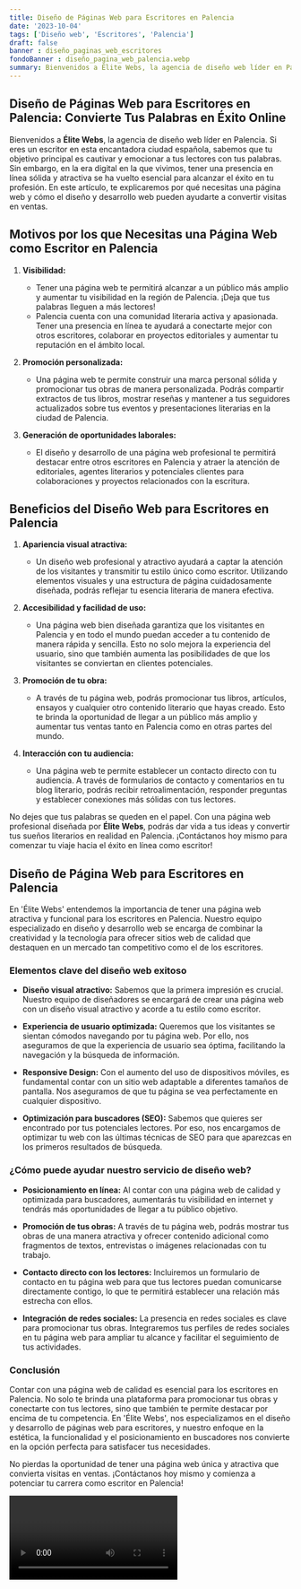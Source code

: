 ```yaml
---
title: Diseño de Páginas Web para Escritores en Palencia
date: '2023-10-04'
tags: ['Diseño web', 'Escritores', 'Palencia']
draft: false
banner : diseño_paginas_web_escritores
fondoBanner : diseño_pagina_web_palencia.webp
summary: Bienvenidos a Élite Webs, la agencia de diseño web líder en Palencia. Si eres un escritor en esta encantadora ciudad española, sabemos que tu objetivo principal es cautivar y emocionar a tus lectores con tus palabras. Sin embargo, en la era digital en la que vivimos, tener una presencia en línea sólida y atractiva se ha vuelto esencial para alcanzar el éxito en tu profesión. En este artículo, te explicaremos por qué necesitas una página web y cómo el diseño y desarrollo web pueden ayudarte a convertir visitas en ventas.
---
```


## Diseño de Páginas Web para Escritores en Palencia: Convierte Tus Palabras en Éxito Online

Bienvenidos a **Élite Webs**, la agencia de diseño web líder en Palencia. Si eres un escritor en esta encantadora ciudad española, sabemos que tu objetivo principal es cautivar y emocionar a tus lectores con tus palabras. Sin embargo, en la era digital en la que vivimos, tener una presencia en línea sólida y atractiva se ha vuelto esencial para alcanzar el éxito en tu profesión. En este artículo, te explicaremos por qué necesitas una página web y cómo el diseño y desarrollo web pueden ayudarte a convertir visitas en ventas.

## Motivos por los que Necesitas una Página Web como Escritor en Palencia

1. **Visibilidad:**
   - Tener una página web te permitirá alcanzar a un público más amplio y aumentar tu visibilidad en la región de Palencia. ¡Deja que tus palabras lleguen a más lectores!
   - Palencia cuenta con una comunidad literaria activa y apasionada. Tener una presencia en línea te ayudará a conectarte mejor con otros escritores, colaborar en proyectos editoriales y aumentar tu reputación en el ámbito local.

2. **Promoción personalizada:**
   - Una página web te permite construir una marca personal sólida y promocionar tus obras de manera personalizada. Podrás compartir extractos de tus libros, mostrar reseñas y mantener a tus seguidores actualizados sobre tus eventos y presentaciones literarias en la ciudad de Palencia.

3. **Generación de oportunidades laborales:**
   - El diseño y desarrollo de una página web profesional te permitirá destacar entre otros escritores en Palencia y atraer la atención de editoriales, agentes literarios y potenciales clientes para colaboraciones y proyectos relacionados con la escritura.

## Beneficios del Diseño Web para Escritores en Palencia

1. **Apariencia visual atractiva:**
   - Un diseño web profesional y atractivo ayudará a captar la atención de los visitantes y transmitir tu estilo único como escritor. Utilizando elementos visuales y una estructura de página cuidadosamente diseñada, podrás reflejar tu esencia literaria de manera efectiva.

2. **Accesibilidad y facilidad de uso:**
   - Una página web bien diseñada garantiza que los visitantes en Palencia y en todo el mundo puedan acceder a tu contenido de manera rápida y sencilla. Esto no solo mejora la experiencia del usuario, sino que también aumenta las posibilidades de que los visitantes se conviertan en clientes potenciales.

3. **Promoción de tu obra:**
   - A través de tu página web, podrás promocionar tus libros, artículos, ensayos y cualquier otro contenido literario que hayas creado. Esto te brinda la oportunidad de llegar a un público más amplio y aumentar tus ventas tanto en Palencia como en otras partes del mundo.

4. **Interacción con tu audiencia:**
   - Una página web te permite establecer un contacto directo con tu audiencia. A través de formularios de contacto y comentarios en tu blog literario, podrás recibir retroalimentación, responder preguntas y establecer conexiones más sólidas con tus lectores.

No dejes que tus palabras se queden en el papel. Con una página web profesional diseñada por **Élite Webs**, podrás dar vida a tus ideas y convertir tus sueños literarios en realidad en Palencia. ¡Contáctanos hoy mismo para comenzar tu viaje hacia el éxito en línea como escritor!

<GifSeo />

<Cta />

## Diseño de Página Web para Escritores en Palencia

En 'Élite Webs' entendemos la importancia de tener una página web atractiva y funcional para los escritores en Palencia. Nuestro equipo especializado en diseño y desarrollo web se encarga de combinar la creatividad y la tecnología para ofrecer sitios web de calidad que destaquen en un mercado tan competitivo como el de los escritores.

### Elementos clave del diseño web exitoso

- **Diseño visual atractivo:** Sabemos que la primera impresión es crucial. Nuestro equipo de diseñadores se encargará de crear una página web con un diseño visual atractivo y acorde a tu estilo como escritor.

- **Experiencia de usuario optimizada:** Queremos que los visitantes se sientan cómodos navegando por tu página web. Por ello, nos aseguramos de que la experiencia de usuario sea óptima, facilitando la navegación y la búsqueda de información.

- **Responsive Design:** Con el aumento del uso de dispositivos móviles, es fundamental contar con un sitio web adaptable a diferentes tamaños de pantalla. Nos aseguramos de que tu página se vea perfectamente en cualquier dispositivo.

- **Optimización para buscadores (SEO):** Sabemos que quieres ser encontrado por tus potenciales lectores. Por eso, nos encargamos de optimizar tu web con las últimas técnicas de SEO para que aparezcas en los primeros resultados de búsqueda.

### ¿Cómo puede ayudar nuestro servicio de diseño web?

- **Posicionamiento en línea:** Al contar con una página web de calidad y optimizada para buscadores, aumentarás tu visibilidad en internet y tendrás más oportunidades de llegar a tu público objetivo.

- **Promoción de tus obras:** A través de tu página web, podrás mostrar tus obras de una manera atractiva y ofrecer contenido adicional como fragmentos de textos, entrevistas o imágenes relacionadas con tu trabajo.

- **Contacto directo con los lectores:** Incluiremos un formulario de contacto en tu página web para que tus lectores puedan comunicarse directamente contigo, lo que te permitirá establecer una relación más estrecha con ellos.

- **Integración de redes sociales:** La presencia en redes sociales es clave para promocionar tus obras. Integraremos tus perfiles de redes sociales en tu página web para ampliar tu alcance y facilitar el seguimiento de tus actividades.

### Conclusión

Contar con una página web de calidad es esencial para los escritores en Palencia. No solo te brinda una plataforma para promocionar tus obras y conectarte con tus lectores, sino que también te permite destacar por encima de tu competencia. En 'Élite Webs', nos especializamos en el diseño y desarrollo de páginas web para escritores, y nuestro enfoque en la estética, la funcionalidad y el posicionamiento en buscadores nos convierte en la opción perfecta para satisfacer tus necesidades.

No pierdas la oportunidad de tener una página web única y atractiva que convierta visitas en ventas. ¡Contáctanos hoy mismo y comienza a potenciar tu carrera como escritor en Palencia!

<Video />

<CtaBot job='Escritores' city='Palencia'/>

<Gmaps query='Palencia+españa+maps' />